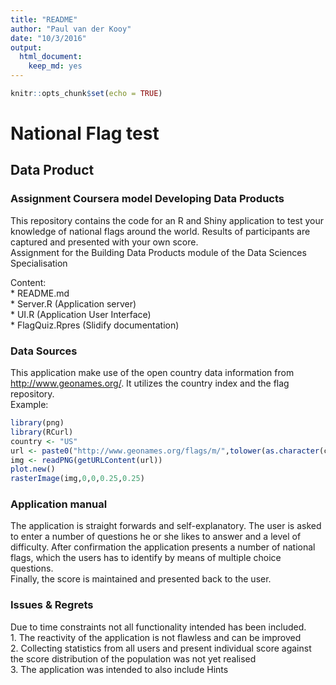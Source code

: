 ```yaml
---
title: "README"
author: "Paul van der Kooy"
date: "10/3/2016"
output: 
  html_document: 
    keep_md: yes
---
```


```r
knitr::opts_chunk$set(echo = TRUE)
```
# National Flag test

## Data Product

### Assignment Coursera model Developing Data Products

This repository contains the code for an R and Shiny application to test your knowledge 
of national flags around the world. Results of participants are captured and presented with your own score.  
Assignment for the Building Data Products module of the Data Sciences Specialisation

Content:  
*   README.md  
*   Server.R        (Application server)  
*   UI.R            (Application User Interface)  
*   FlagQuiz.Rpres  (Slidify documentation)  

### Data Sources

This application make use of the open country data information from <http://www.geonames.org/>. It utilizes the country index and the flag repository.  
Example:

```r
library(png)
library(RCurl)
country <- "US"
url <- paste0("http://www.geonames.org/flags/m/",tolower(as.character(country)),".png")
img <- readPNG(getURLContent(url))
plot.new()
rasterImage(img,0,0,0.25,0.25)
```

### Application manual

The application is straight forwards and self-explanatory. The user is asked to enter a number of questions he or she likes to answer and a level of difficulty. After confirmation the application presents a number of national flags, which the users has to identify by means of multiple choice questions.  
Finally, the score is maintained and presented back to the user.

### Issues & Regrets

Due to time constraints not all functionality intended has been included.  
1.  The reactivity of the application is not flawless and can be improved  
2.  Collecting statistics from all users and present individual score against the score distribution of the population was not yet realised  
3.  The application was intended to also include Hints  

